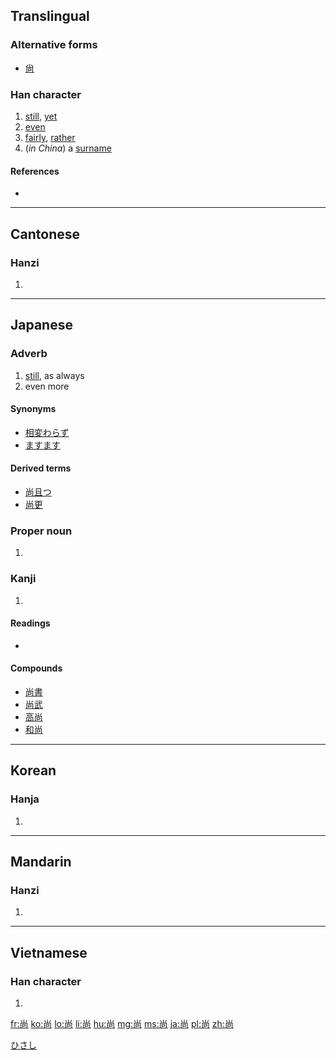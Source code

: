 {{also|尙}}
==Translingual==

===Alternative forms===
* [[尙]]

===Han character===
{{Han char|rn=42|rad=小|as=05|sn=8|four=9022<sub>7</sub>|canj=火月口 (FBR)|ids=⿱[[⺌]][[冋]]}}

# [[still]], [[yet]]
# [[even]]
# [[fairly]], [[rather]]
# (''in China'') a [[surname]]

====References====
* {{Han ref|kx=0297.121|dkj=07493|hdz=10563.050|uh=5C1A|ud=23578|bh=A97C|bd=43388}}

----

==Cantonese==

===Hanzi===
{{yue-hanzi|jyut=[[soeng6]]|y=seung6}}

# {{defn|lang=yue|sort=小05}}

----

==Japanese==

===Adverb===
{{ja-pos|k|adverb|hira=なお|rom=nao}}

# [[still]], as always
# even more

====Synonyms====
* [[相変わらず]]
* [[ますます]]

====Derived terms====
* [[尚且つ]]
* [[尚更]]

===Proper noun===
{{ja-pos|k|proper|hira=ひさし|rom=Hisashi}}

# {{given name|male|lang=ja}}

[[Category:Japanese male given names|ひさし]]

===Kanji===
{{ja-kanji|grade=c|rs=小05}}

# {{defn|lang=ja|sort=小05}}

====Readings====
* {{ja-readings|on=[[しょう]] (shō)|kun=[[なお]] (nao), [[たっとぶ]] (tattobu), [[くわえる]] (kuwaeru), [[ねがう]] (negau)|nanori=なお (nao), [[ひさ]](hisa)}}

====Compounds====
* [[尚書]]
* [[尚武]]
* [[高尚]]
* [[和尚]]

----

==Korean==

===Hanja===
{{ko-hanja|hangeul=상|rv=sang|mr=sang}}

# {{defn|lang=ko|sort=小05}}

----

==Mandarin==

===Hanzi===
{{cmn-hanzi|pin=[[shàng]] ([[shang4]]), [[cháng]] ([[chang2]])|wg=ch'ang<sup>2</sup>, shang<sup>4</sup>}}

# {{defn|lang=cmn|sort=小05}}

----

==Vietnamese==

===Han character===
{{vi-hantu|[[chuộng]]|rs=小05}}

# {{defn|lang=vi|sort=小05}}

[[fr:尚]]
[[ko:尚]]
[[lo:尚]]
[[li:尚]]
[[hu:尚]]
[[mg:尚]]
[[ms:尚]]
[[ja:尚]]
[[pl:尚]]
[[zh:尚]]